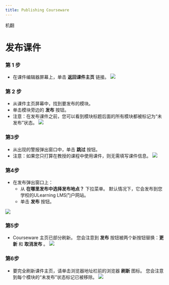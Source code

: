 ```yaml
--- 
title: Publishing Courseware
--- 
```



机翻
# 发布课件 

 ### 第 1 步 
 - 在课件编辑器屏幕上，单击 **返回课件主页** 链接。 
 ![](/img/ulearning/teacher/prepare35.png)
 
 ### 第 2 步 
 - 从课件主页屏幕中，找到要发布的模块。 
 - 单击模块旁边的 **发布** 按钮。 
 - 注意：在发布课件之前，您可以看到模块标题后面的所有模块都被标记为“未发布”状态。 
 ![](/img/ulearning/teacher/prepare36.png) 
 
 ### 第3步 
 - 从出现的警报弹出窗口中，单击 **跳过** 按钮。 
 - 注意：如果您只打算在教授的课程中使用课件，则无需填写课件信息。 
 ![](/img/ulearning/teacher/prepare37.png) 

 ### 第4步 
 - 在发布弹出窗口上： 
     - 从 **在哪里发布中选择发布地点？** 下拉菜单。 默认情况下，它会发布到您学校的ULearning LMS门户网站。 
     - 单击 **发布** 按钮。 

 ![](/img/ulearning/teacher/prepare38.png)
 
 ### 第5步 
 - Courseware 主页已部分刷新。 您会注意到 **发布** 按钮被两个新按钮替换：**更新** 和 **取消发布** 。 
 ![](/img/ulearning/teacher/prepare39.png)
 
 ### 第6步 
 - 要完全刷新课件主页，请单击浏览器地址栏前的浏览器 **刷新** 图标。 您会注意到每个模块的“未发布”状态标记已被移除。 
 ![](/img/ulearning/teacher/prepare40.png)
